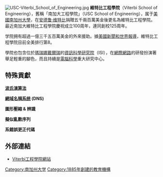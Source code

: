 {{Multiple issues|
{{Update|time=2020-09-28T02:27:50+00:00}}
{{Unreferenced|time=2020-09-28T02:27:50+00:00}}

}}
{{Infobox_University
|name            = 維特比工程學院<br>USC Viterbi School of Engineering
|image_name           = USC Viterbi School Of Engineering Logo.jpg
|established     =1885年
|type            =[[私立大學|私校]]
|dean            = [[雅尼斯·C·約索斯|雅尼斯·C·約索斯]]
|faculty         =
|alumni          = 達7000人
|enrollment      = 
|doctoral        =
|city            =[[洛杉磯|洛杉磯]]
|state           =[[加州|加州]]
|country         =
|coor            = {{Coord|34|1|12|N|118|17|20|W}}
|campus          =[[市區|都市]]
|website         =[http://viterbi.usc.edu Official Website]
}}
[[File:USC-Viterbi_School_of_Engineering.jpg|thumb]]
'''維特比工程學院'''（Viterbi School of Engineering），舊稱「南加大工程學院」（USC School of Engineering），属于[[美國|美國]][[南加州大學|南加州大學]]，在[[安德鲁·维特比|安德鲁·维特比]]捐贈五千兩百萬美金後更名為維特比工程學院。最近南加大維特比工程學院慶祝成立100周年，連同創校125周年。

学院拥有超過一億三千五百萬美金的外來援助。據[[美國新聞和世界報導|美國新聞和世界報導]]，維特比工程學院目前全美排行第8。

學院也包含位於[[瑪瑞娜戴爾瑞_(加利福尼亞州)|瑪瑞娜戴爾瑞]]的[[資訊科學研究院|資訊科學研究院]]（ISI），在[[網際網路|網際網路]]的研發扮演著舉足輕重的腳色，而且持續是[[電腦科學|電腦科學]]重大研究中心。

== 特殊貢獻 ==
'''[[波氏演算法|波氏演算法]]'''

'''[[DNS|網域名稱系统]] (DNS)'''

'''圖形壓縮 & 辨識'''
<!-- 注释出：[[File:Lenna.jpg|thumb]],由[[南加大|南加大]]學生在1970創造的，目前廣泛的使用在各種影像處裡試驗上]] -->

'''擬似亂數序列'''

'''系錯誤更正代碼'''

== 外部連結 ==
* [http://viterbi.usc.edu/ Viterbi工程學院網站]

[[Category:南加州大学|Category:南加州大学]]
[[Category:1885年創建的教育機構|Category:1885年創建的教育機構]]